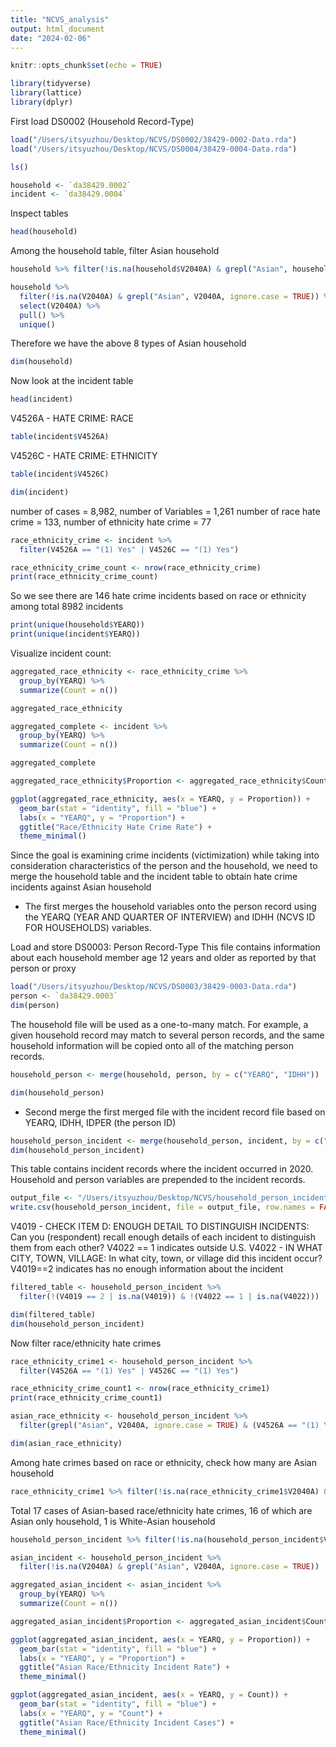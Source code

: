 ```yaml
---
title: "NCVS_analysis"
output: html_document
date: "2024-02-06"
---
```


```r
knitr::opts_chunk$set(echo = TRUE)
```

```r
library(tidyverse)
library(lattice)
library(dplyr)
```

First load DS0002 (Household Record-Type)

```r
load("/Users/itsyuzhou/Desktop/NCVS/DS0002/38429-0002-Data.rda")
load("/Users/itsyuzhou/Desktop/NCVS/DS0004/38429-0004-Data.rda")

ls()
```

```r
household <- `da38429.0002`
incident <- `da38429.0004`
```

Inspect tables

```r
head(household)
```

Among the household table, filter Asian household

```r
household %>% filter(!is.na(household$V2040A) & grepl("Asian", household$V2040A, ignore.case = TRUE)) %>% select(V2040A) 
```

```r
household %>%
  filter(!is.na(V2040A) & grepl("Asian", V2040A, ignore.case = TRUE)) %>%
  select(V2040A) %>%
  pull() %>%
  unique()
```
Therefore we have the above 8 types of Asian household

```r
dim(household)
```



Now look at the incident table
```r
head(incident)
```

V4526A - HATE CRIME: RACE 
```r
table(incident$V4526A) 
```

V4526C - HATE CRIME: ETHNICITY 
```r
table(incident$V4526C) 
```

```r
dim(incident)
```
number of cases = 8,982, number of Variables = 1,261
number of race hate crime = 133, number of ethnicity hate crime = 77

```r
race_ethnicity_crime <- incident %>%
  filter(V4526A == "(1) Yes" | V4526C == "(1) Yes")

race_ethnicity_crime_count <- nrow(race_ethnicity_crime)
print(race_ethnicity_crime_count)
```
So we see there are 146 hate crime incidents based on race or ethnicity among total 8982 incidents

```r
print(unique(household$YEARQ))
print(unique(incident$YEARQ))
```

Visualize incident count:
```r
aggregated_race_ethnicity <- race_ethnicity_crime %>%
  group_by(YEARQ) %>%
  summarize(Count = n())

aggregated_race_ethnicity
```


```r
aggregated_complete <- incident %>%
  group_by(YEARQ) %>%
  summarize(Count = n())

aggregated_complete
```

```r
aggregated_race_ethnicity$Proportion <- aggregated_race_ethnicity$Count / aggregated_complete$Count

ggplot(aggregated_race_ethnicity, aes(x = YEARQ, y = Proportion)) +
  geom_bar(stat = "identity", fill = "blue") +
  labs(x = "YEARQ", y = "Proportion") +
  ggtitle("Race/Ethnicity Hate Crime Rate") +
  theme_minimal()
```



Since the goal is examining crime incidents (victimization) while taking into consideration characteristics of the person and the household, we need to merge the household table and the incident table to obtain hate crime incidents against Asian household

- The first merges the household variables onto the person record using the YEARQ (YEAR AND QUARTER OF INTERVIEW) and IDHH (NCVS ID FOR HOUSEHOLDS) variables.

Load and store DS0003: Person Record-Type
This file contains information about each household member age 12 years and older as reported by that person or proxy
```r
load("/Users/itsyuzhou/Desktop/NCVS/DS0003/38429-0003-Data.rda")
person <- `da38429.0003`
dim(person)
```

The household file will be used as a one-to-many match. For example, a given household record may match to several person records, and the same household information will be copied onto all of the matching person records.
```r
household_person <- merge(household, person, by = c("YEARQ", "IDHH"))
```

```r
dim(household_person)
```

- Second merge the first merged file with the incident record file based on YEARQ, IDHH, IDPER (the person ID)
```r
household_person_incident <- merge(household_person, incident, by = c("YEARQ", "IDHH", "IDPER"))
dim(household_person_incident)
```
This table contains incident records where the incident occurred in 2020. Household and person variables are prepended to the incident records.

```r
output_file <- "/Users/itsyuzhou/Desktop/NCVS/household_person_incident.csv"
write.csv(household_person_incident, file = output_file, row.names = FALSE)
```


V4019 - CHECK ITEM D: ENOUGH DETAIL TO DISTINGUISH INCIDENTS: Can you (respondent) recall enough details of each incident to distinguish them from each other? V4022 == 1 indicates outside U.S.
V4022 - IN WHAT CITY, TOWN, VILLAGE: In what city, town, or village did this incident occur? V4019==2 indicates has no enough information about the incident

```r
filtered_table <- household_person_incident %>%
  filter(!(V4019 == 2 | is.na(V4019)) & !(V4022 == 1 | is.na(V4022)))
```

```r
dim(filtered_table)
dim(household_person_incident)
```

Now filter race/ethnicity hate crimes

```r
race_ethnicity_crime1 <- household_person_incident %>%
  filter(V4526A == "(1) Yes" | V4526C == "(1) Yes")

race_ethnicity_crime_count1 <- nrow(race_ethnicity_crime1)
print(race_ethnicity_crime_count1)
```

```r
asian_race_ethnicity <- household_person_incident %>%
  filter(grepl("Asian", V2040A, ignore.case = TRUE) & (V4526A == "(1) Yes" | V4526C == "(1) Yes"))
```

```r
dim(asian_race_ethnicity)
```

Among hate crimes based on race or ethnicity, check how many are Asian household
```r
race_ethnicity_crime1 %>% filter(!is.na(race_ethnicity_crime1$V2040A) & grepl("Asian", race_ethnicity_crime1$V2040A, ignore.case = TRUE)) %>% select(V2040A) 
```
Total 17 cases of Asian-based race/ethnicity hate crimes, 16 of which are Asian only household, 1 is White-Asian household

```r
household_person_incident %>% filter(!is.na(household_person_incident$V2040A) & grepl("Asian", household_person_incident$V2040A, ignore.case = TRUE)) %>% select(V2040A) 
```

```r
asian_incident <- household_person_incident %>%
  filter(!is.na(V2040A) & grepl("Asian", V2040A, ignore.case = TRUE))

aggregated_asian_incident <- asian_incident %>%
  group_by(YEARQ) %>%
  summarize(Count = n())

aggregated_asian_incident$Proportion <- aggregated_asian_incident$Count / aggregated_complete$Count

ggplot(aggregated_asian_incident, aes(x = YEARQ, y = Proportion)) +
  geom_bar(stat = "identity", fill = "blue") +
  labs(x = "YEARQ", y = "Proportion") +
  ggtitle("Asian Race/Ethnicity Incident Rate") +
  theme_minimal()
```
```r
ggplot(aggregated_asian_incident, aes(x = YEARQ, y = Count)) +
  geom_bar(stat = "identity", fill = "blue") +
  labs(x = "YEARQ", y = "Count") +
  ggtitle("Asian Race/Ethnicity Incident Cases") +
  theme_minimal()
```



